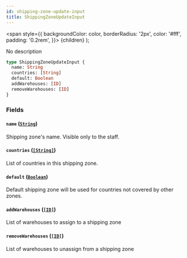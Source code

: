 ```yaml
---
id: shipping-zone-update-input
title: ShippingZoneUpdateInput
---
```


<span
style={{
      backgroundColor: color,
      borderRadius: '2px',
      color: '#fff',
      padding: '0.2rem',
    }}>
{children}
</span>
);

No description

```graphql
type ShippingZoneUpdateInput {
  name: String
  countries: [String]
  default: Boolean
  addWarehouses: [ID]
  removeWarehouses: [ID]
}
```

### Fields

#### `name` ([`String`](/api-reference/scalars/string.mdx))

Shipping zone's name. Visible only to the staff.

#### `countries` ([`[String]`](/api-reference/scalars/string.mdx))

List of countries in this shipping zone.

#### `default` ([`Boolean`](/api-reference/scalars/boolean.mdx))

Default shipping zone will be used for countries not covered by other zones.

#### `addWarehouses` ([`[ID]`](/api-reference/scalars/id.mdx))

List of warehouses to assign to a shipping zone

#### `removeWarehouses` ([`[ID]`](/api-reference/scalars/id.mdx))

List of warehouses to unassign from a shipping zone
